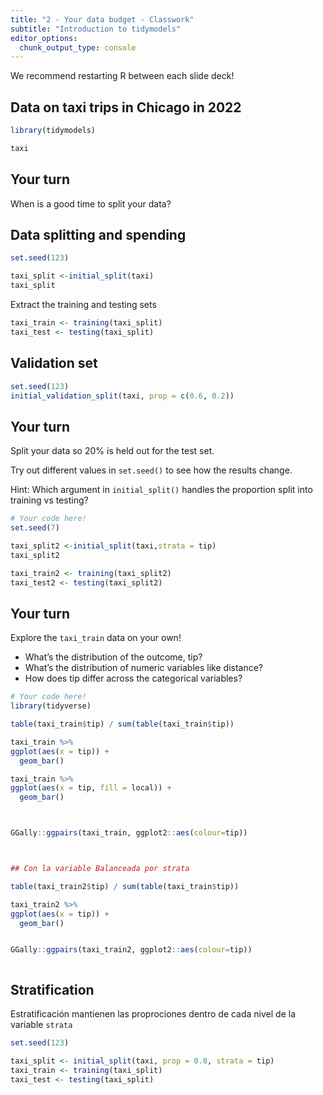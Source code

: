 ```yaml
---
title: "2 - Your data budget - Classwork"
subtitle: "Introduction to tidymodels"
editor_options: 
  chunk_output_type: console
---
```


We recommend restarting R between each slide deck!

## Data on taxi trips in Chicago in 2022

```r
library(tidymodels)

taxi
```

## Your turn

When is a good time to split your data?

## Data splitting and spending

```r
set.seed(123)

taxi_split <-initial_split(taxi)
taxi_split
```

Extract the training and testing sets

```r
taxi_train <- training(taxi_split)
taxi_test <- testing(taxi_split)
```

## Validation set

```r
set.seed(123)
initial_validation_split(taxi, prop = c(0.6, 0.2))
```

## Your turn

Split your data so 20% is held out for the test set.

Try out different values in `set.seed()` to see how the results change.

Hint: Which argument in `initial_split()` handles the proportion split into training vs testing?

```r
# Your code here!
set.seed(7)

taxi_split2 <-initial_split(taxi,strata = tip)
taxi_split2

taxi_train2 <- training(taxi_split2)
taxi_test2 <- testing(taxi_split2)

```

## Your turn

Explore the `taxi_train` data on your own!

- What's the distribution of the outcome, tip?
- What's the distribution of numeric variables like distance?
- How does tip differ across the categorical variables?

```r
# Your code here!
library(tidyverse)

table(taxi_train$tip) / sum(table(taxi_train$tip))

taxi_train %>% 
ggplot(aes(x = tip)) +
  geom_bar()

taxi_train %>% 
ggplot(aes(x = tip, fill = local)) +
  geom_bar()



GGally::ggpairs(taxi_train, ggplot2::aes(colour=tip))



## Con la variable Balanceada por strata

table(taxi_train2$tip) / sum(table(taxi_train$tip))

taxi_train2 %>% 
ggplot(aes(x = tip)) +
  geom_bar()


GGally::ggpairs(taxi_train2, ggplot2::aes(colour=tip))



```

## Stratification


Estratificación mantienen las proprociones dentro de cada nivel de la variable `strata`


```r
set.seed(123)

taxi_split <- initial_split(taxi, prop = 0.8, strata = tip)
taxi_train <- training(taxi_split)
taxi_test <- testing(taxi_split)
```
